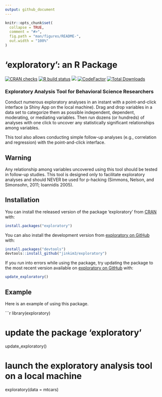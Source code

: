 ```yaml
---
output: github_document
---
```


<!-- README.md is generated from README.Rmd. Please edit that file -->

```r
knitr::opts_chunk$set(
  collapse = TRUE,
  comment = "#>",
  fig.path = "man/figures/README-",
  out.width = "100%"
)
```
# 'exploratory': an R Package

<!-- badges: start -->
[![CRAN checks](https://cranchecks.info/badges/summary/exploratory)](https://cran.r-project.org/web/checks/check_results_exploratory.html)
[![R build status](https://github.com/jinkim3/exploratory/workflows/R-CMD-check/badge.svg)](https://github.com/jinkim3/exploratory/actions)
[![](https://img.shields.io/github/last-commit/jinkim3/exploratory.svg)](https://github.com/jinkim3/exploratory/commits/master)
[![CodeFactor](https://www.codefactor.io/repository/github/jinkim3/exploratory/badge)](https://www.codefactor.io/repository/github/jinkim3/exploratory)
[![Total Downloads](http://cranlogs.r-pkg.org/badges/grand-total/exploratory?color=blue)](https://cran.r-project.org/package=exploratory)
<!-- badges: end -->

### Exploratory Analysis Tool for Behavioral Science Researchers

Conduct numerous exploratory analyses in an instant with a 
point-and-click interface (a Shiny App on the local machine). 
Drag and drop variables in a data set to categorize them as 
possible independent, dependent, moderating, or mediating variables. 
Then run dozens (or hundreds) of analyses with one click to uncover 
any statistically significant relationships among variables. 

This tool also allows conducting simple follow-up analyses (e.g., 
correlation and regression) with the point-and-click interface.

## Warning

Any relationship among variables uncovered using this tool should 
be tested in follow-up studies. This tool is designed only to 
facilitate exploratory analyses and should NEVER be used for p-hacking 
(Simmons, Nelson, and Simonsohn, 2011; Ioannidis 2005).

## Installation

You can install the released version of the package 'exploratory'
from [CRAN](https://cran.r-project.org/package=exploratory) with:

``` r
install.packages("exploratory")
```

You can also install the development version from
[exploratory on GitHub](https://github.com/jinkim3/exploratory) with:

``` r
install.packages("devtools")
devtools::install_github("jinkim3/exploratory")
```

If you run into errors while using the package, try updating 
the package to the most recent version available on 
[exploratory on GitHub](https://github.com/jinkim3/exploratory) with:

``` r
update_exploratory()
```

## Example

Here is an example of using this package.

```r
library(exploratory)

# update the package 'exploratory'
update_exploratory()

# launch the exploratory analysis tool on a local machine
exploratory(data = mtcars)
